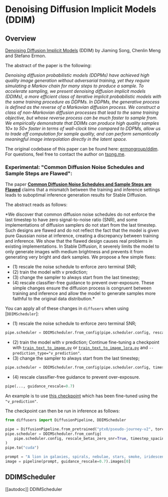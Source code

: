 <!--Copyright 2023 The HuggingFace Team. All rights reserved.

Licensed under the Apache License, Version 2.0 (the "License"); you may not use this file except in compliance with
the License. You may obtain a copy of the License at

http://www.apache.org/licenses/LICENSE-2.0

Unless required by applicable law or agreed to in writing, software distributed under the License is distributed on
an "AS IS" BASIS, WITHOUT WARRANTIES OR CONDITIONS OF ANY KIND, either express or implied. See the License for the
specific language governing permissions and limitations under the License.
-->

# Denoising Diffusion Implicit Models (DDIM)

## Overview

[Denoising Diffusion Implicit Models](https://arxiv.org/abs/2010.02502) (DDIM) by Jiaming Song, Chenlin Meng and Stefano Ermon.

The abstract of the paper is the following:

*Denoising diffusion probabilistic models (DDPMs) have achieved high quality image generation without adversarial training, 
yet they require simulating a Markov chain for many steps to produce a sample. 
To accelerate sampling, we present denoising diffusion implicit models (DDIMs), a more efficient class of iterative implicit probabilistic models
with the same training procedure as DDPMs. In DDPMs, the generative process is defined as the reverse of a Markovian diffusion process. 
We construct a class of non-Markovian diffusion processes that lead to the same training objective, but whose reverse process can be much faster to sample from.
We empirically demonstrate that DDIMs can produce high quality samples 10× to 50× faster in terms of wall-clock time compared to DDPMs, allow us to trade off 
computation for sample quality, and can perform semantically meaningful image interpolation directly in the latent space.*

The original codebase of this paper can be found here: [ermongroup/ddim](https://github.com/ermongroup/ddim).
For questions, feel free to contact the author on [tsong.me](https://tsong.me/).

### Experimental: "Common Diffusion Noise Schedules and Sample Steps are Flawed": 

The paper **[Common Diffusion Noise Schedules and Sample Steps are Flawed](https://arxiv.org/abs/2305.08891)** 
claims that a mismatch between the training and inference settings leads to suboptimal inference generation results for Stable Diffusion.

The abstract reads as follows:

*We discover that common diffusion noise schedules do not enforce the last timestep to have zero signal-to-noise ratio (SNR),
and some implementations of diffusion samplers do not start from the last timestep.
Such designs are flawed and do not reflect the fact that the model is given pure Gaussian noise at inference, creating a discrepancy between training and inference.
We show that the flawed design causes real problems in existing implementations. 
In Stable Diffusion, it severely limits the model to only generate images with medium brightness and 
prevents it from generating very bright and dark samples. We propose a few simple fixes: 
- (1) rescale the noise schedule to enforce zero terminal SNR; 
- (2) train the model with v prediction; 
- (3) change the sampler to always start from the last timestep; 
- (4) rescale classifier-free guidance to prevent over-exposure. 
These simple changes ensure the diffusion process is congruent between training and inference and 
allow the model to generate samples more faithful to the original data distribution.*

You can apply all of these changes in `diffusers` when using [`DDIMScheduler`]:
- (1) rescale the noise schedule to enforce zero terminal SNR; 
```py
pipe.scheduler = DDIMScheduler.from_config(pipe.scheduler.config, rescale_betas_zero_snr=True)
```
- (2) train the model with v prediction; 
Continue fine-tuning a checkpoint with [`train_text_to_image.py`](https://github.com/huggingface/diffusers/blob/main/examples/text_to_image/train_text_to_image.py) or [`train_text_to_image_lora.py`](https://github.com/huggingface/diffusers/blob/main/examples/text_to_image/train_text_to_image_lora.py)
and `--prediction_type="v_prediction"`.
- (3) change the sampler to always start from the last timestep; 
```py
pipe.scheduler = DDIMScheduler.from_config(pipe.scheduler.config, timestep_spacing="trailing")
```
- (4) rescale classifier-free guidance to prevent over-exposure. 
```py
pipe(..., guidance_rescale=0.7)
```

An example is to use [this checkpoint](https://huggingface.co/ptx0/pseudo-journey-v2) 
which has been fine-tuned using the `"v_prediction"`.

The checkpoint can then be run in inference as follows:

```py
from diffusers import DiffusionPipeline, DDIMScheduler

pipe = DiffusionPipeline.from_pretrained("ptx0/pseudo-journey-v2", torch_dtype=torch.float16)
pipe.scheduler = DDIMScheduler.from_config(
    pipe.scheduler.config, rescale_betas_zero_snr=True, timestep_spacing="trailing"
)
pipe.to("cuda")

prompt = "A lion in galaxies, spirals, nebulae, stars, smoke, iridescent, intricate detail, octane render, 8k"
image = pipeline(prompt, guidance_rescale=0.7).images[0]
```

## DDIMScheduler
[[autodoc]] DDIMScheduler
